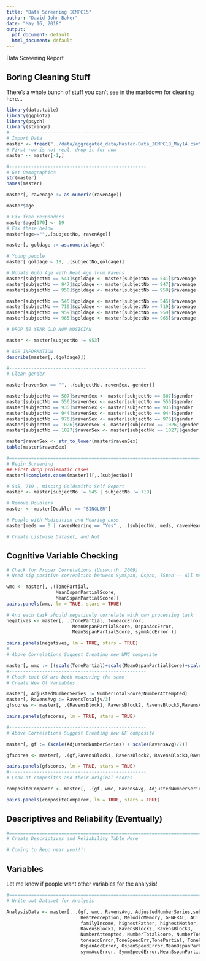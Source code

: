 ```yaml
---
title: "Data Screening ICMPC15"
author: "David John Baker"
date: "May 16, 2018"
output:
  pdf_document: default
  html_document: default
---
```


Data Screening Report

## Boring Cleaning Stuff

There's a whole bunch of stuff you can't see in the markdown for cleaning here... 

```r
library(data.table)
library(ggplot2)
library(psych)
library(stringr)
#--------------------------------------------------
# Import Data
master <- fread("../data/aggregated_data/Master-Data_ICMPC18_May14.csv")
# First row is not real, drop it for now
master <- master[-1,]

#--------------------------------------------------
# Get Demographics
str(master)
names(master)

master[, ravenage := as.numeric(ravenAge)]

master$age

# Fix free responders 
master$age[170] <- 19
# Fix these below
master[age=="",.(subjectNo, ravenAge)]

master[, goldage := as.numeric(age)]

# Young people 
master[ goldage < 18, .(subjectNo,goldage)]

# Update Gold Age with Real Age from Ravens 
master[subjectNo == 541]$goldage <- master[subjectNo == 541]$ravenage
master[subjectNo == 947]$goldage <- master[subjectNo == 947]$ravenage
master[subjectNo == 950]$goldage <- master[subjectNo == 950]$ravenage

master[subjectNo == 545]$goldage <- master[subjectNo == 545]$ravenage
master[subjectNo == 719]$goldage <- master[subjectNo == 719]$ravenage
master[subjectNo == 959]$goldage <- master[subjectNo == 959]$ravenage
master[subjectNo == 965]$goldage <- master[subjectNo == 965]$ravenage

# DROP 50 YEAR OLD NON MUSICIAN

master <- master[subjectNo != 953]

# AGE INFORMATION
describe(master[,.(goldage)])

#--------------------------------------------------
# Clean gender

master[ravenSex == "", .(subjectNo, ravenSex, gender)]

master[subjectNo == 507]$ravenSex <- master[subjectNo == 507]$gender 
master[subjectNo == 556]$ravenSex <- master[subjectNo == 556]$gender
master[subjectNo == 935]$ravenSex <- master[subjectNo == 935]$gender
master[subjectNo == 944]$ravenSex <- master[subjectNo == 944]$gender
master[subjectNo == 976]$ravenSex <- master[subjectNo == 976]$gender
master[subjectNo == 1026]$ravenSex <- master[subjectNo == 1026]$gender
master[subjectNo == 1027]$ravenSex <- master[subjectNo == 1027]$gender

master$ravenSex <- str_to_lower(master$ravenSex)
table(master$ravenSex)

#======================================================================================================
# Begin Screening 
## First drop prolematic cases 
master[!complete.cases(master)][,.(subjectNo)]

# 545, 719 , missing Goldsmiths Self Report  
master <- master[subjectNo != 545 | subjectNo != 719]

# Remove Doublers 
master <- master[Doubler == "SINGLER"]

# People with Medication and Hearing Loss
master[meds == 0 | ravenHearing == "Yes" , .(subjectNo, meds, ravenHearing)]

# Create Listwise Dataset, and Not 
```

## Cognitive Variable Checking 

```r
# Check for Proper Correlations (Unsworth, 2009)
# Need sig positive correaltion between SymSpan, Ospan, TSpan -- All measuring WMC 

wmc <- master[, .(TonePartial, 
                  MeanOspanPartialScore, 
                  MeanSspanPartialScore)]
pairs.panels(wmc, lm = TRUE, stars = TRUE)

# And each task should negatively correlate with own processing task 
negatives <- master[, .(TonePartial, toneaccError,
                        MeanOspanPartialScore, OspanAccError,
                        MeanSspanPartialScore, symmAccError )]

pairs.panels(negatives, lm = TRUE, stars = TRUE)
#--------------------------------------------------
# Above Correlations Suggest Creating new WMC composite

master[, wmc := ((scale(TonePartial)+scale(MeanOspanPartialScore)+scale(MeanSspanPartialScore))/3)]
#--------------------------------------------------
# Check that Gf are both measuring the same 
# Create New Gf Variables

master[, AdjustedNumberSeries := NumberTotalScore/NumberAttempted]
master[, RavensAvg := RavensTotaljv/3]
gfscores <- master[, .(RavensBlock1, RavensBlock2, RavensBlock3,RavensAvg, NumberAttempted, NumberTotalScore, NumberTotalTime, AdjustedNumberSeries)]

pairs.panels(gfscores, lm = TRUE, stars = TRUE)

#--------------------------------------------------
# Above Correlations Suggest Creating new GF composite

master[, gf := (scale(AdjustedNumberSeries) + scale(RavensAvg)/2)]

gfscores <- master[, .(gf,RavensBlock1, RavensBlock2, RavensBlock3,RavensAvg, NumberAttempted, NumberTotalScore, NumberTotalTime, AdjustedNumberSeries)]

pairs.panels(gfscores, lm = TRUE, stars = TRUE)
#--------------------------------------------------
# Look at composites and their original scores

compositeComparer <- master[, .(gf, wmc, RavensAvg, AdjustedNumberSeries, TonePartial, MeanOspanPartialScore, MeanSspanPartialScore)]

pairs.panels(compositeComparer, lm = TRUE, stars = TRUE)

```


## Descriptives and Reliability (Eventually)
```r
#======================================================================================================
# Create Descriptives and Reliability Table Here

# Coming to Repo near you!!!!
```

## Variables

Let me know if people want other variables for the analysis!

```r
#======================================================================================================
# Write out Dataset for Analysis 

AnalysisData <- master[, .(gf, wmc, RavensAvg, AdjustedNumberSeries,subjectNo, ravenSex, goldage, 
                           BeatPerception, MelodicMemory, GENERAL, ACTIVE,PERCEPTUAL,MUSICAL, SINGING, EMOTIONS,
                           familyIncome, highestFather, highestMother,
                           RavensBlock1, RavensBlock2, RavensBlock3,
                           NumberAttempted, NumberTotalScore, NumberTotalTime,
                           toneaccError,ToneSpeedErr,TonePartial, TonePartialB1, TonePartialB2, TonePartialB3,
                           OspanAccError, OspanSpeedError,MeanOspanPartialScore, MeanOspanPartialScoreBlock1, MeanOspanPartialScoreBlock2, MeanOspanPartialScoreBlock3,
                           symmAccError, SymmSpeedError,MeanSspanPartialScore, MeanSspanPartialScoreBlock1, MeanOspanPartialScoreBlock2, MeanOspanPartialScoreBlock3)]

```